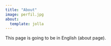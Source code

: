 ```yaml
---
title: "About"
image: perfil.jpg
about: 
  template: jolla
---
```


This page is going to be in English (about page).